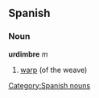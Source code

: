 == Spanish ==
=== Noun ===
'''urdimbre''' ''m''
# [[warp]] (of the weave)
[[Category:Spanish nouns]]